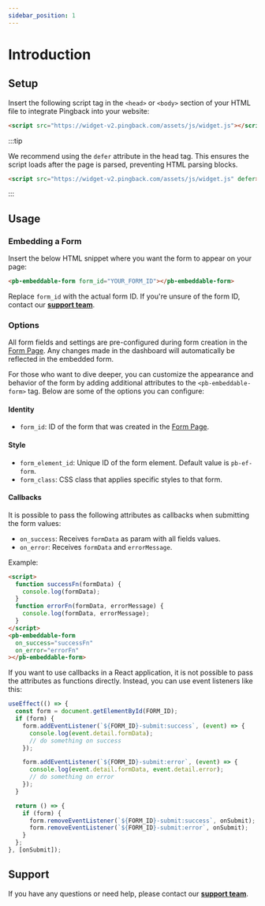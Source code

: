 ```yaml
---
sidebar_position: 1
---
```


# Introduction

## Setup

Insert the following script tag in the `<head>` or `<body>` section of your HTML file to integrate Pingback into your website:

```html
<script src="https://widget-v2.pingback.com/assets/js/widget.js"></script>
```

:::tip

We recommend using the `defer` attribute in the head tag. This ensures the script loads after the page is parsed, preventing HTML parsing blocks.

```html
<script src="https://widget-v2.pingback.com/assets/js/widget.js" defer></script>
```

:::

## Usage

### Embedding a Form

Insert the below HTML snippet where you want the form to appear on your page:

```html
<pb-embeddable-form form_id="YOUR_FORM_ID"></pb-embeddable-form>
```

Replace `form_id` with the actual form ID. If you're unsure of the form ID, contact our [**support team**](https://helpcenter.pingback.com/).

### Options

All form fields and settings are pre-configured during form creation in the [Form Page](https://pingback.com/publish/forms/list/new-form). Any changes made in the dashboard will automatically be reflected in the embedded form.

For those who want to dive deeper, you can customize the appearance and behavior of the form by adding additional attributes to the `<pb-embeddable-form>` tag. Below are some of the options you can configure:

#### Identity

- `form_id`: ID of the form that was created in the [Form Page](https://pingback.com/publish/forms/list/new-form).

#### Style

- `form_element_id`: Unique ID of the form element. Default value is `pb-ef-form`.
- `form_class`: CSS class that applies specific styles to that form.

#### Callbacks

It is possible to pass the following attributes as callbacks when submitting the form values:

- `on_success`: Receives `formData` as param with all fields values.
- `on_error`: Receives `formData` and `errorMessage`.

Example:

```html
<script>
  function successFn(formData) {
    console.log(formData);
  }
  function errorFn(formData, errorMessage) {
    console.log(formData, errorMessage);
  }
</script>
<pb-embeddable-form
  on_success="successFn"
  on_error="errorFn"
></pb-embeddable-form>
```

If you want to use callbacks in a React application, it is not possible to pass the attributes as functions directly. Instead, you can use event listeners like this:

```jsx
useEffect(() => {
  const form = document.getElementById(FORM_ID);
  if (form) {
    form.addEventListener(`${FORM_ID}-submit:success`, (event) => {
      console.log(event.detail.formData);
      // do something on success
    });

    form.addEventListener(`${FORM_ID}-submit:error`, (event) => {
      console.log(event.detail.formData, event.detail.error);
      // do something on error
    });
  }

  return () => {
    if (form) {
      form.removeEventListener(`${FORM_ID}-submit:success`, onSubmit);
      form.removeEventListener(`${FORM_ID}-submit:error`, onSubmit);
    }
  };
}, [onSubmit]);
```

## Support

If you have any questions or need help, please contact our [**support team**](https://helpcenter.pingback.com/).
